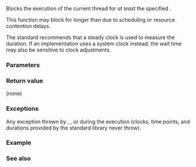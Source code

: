 {{cpp/title|n=this_thread::|sleep_for}}
{{cpp/thread/navbar}}
{{ddcl|header=thread|since=c++11|1=
template&lt; class Rep, class Period &gt;
void sleep_for( const std::chrono::duration&lt;Rep, Period&gt;&amp; sleep_duration );
}}

Blocks the execution of the current thread for ''at least'' the specified {{c|sleep_duration}}.

This function may block for longer than {{c|sleep_duration}} due to scheduling or resource contention delays.

The standard recommends that a steady clock is used to measure the duration. If an implementation uses a system clock instead, the wait time may also be sensitive to clock adjustments.

===Parameters===
{{par begin}}
{{par|sleep_duration|time duration to sleep}}
{{par end}}

===Return value===
(none)

===Exceptions===
Any exception thrown by {{tt|clock}}, {{tt|time_point}}, or {{tt|duration}} during the execution (clocks, time points, and durations provided by the standard library never throw).

===Example===
{{example
|code=
#include &lt;chrono&gt;
#include &lt;iostream&gt;
#include &lt;thread&gt;
 
int main()
{
    using namespace std::chrono_literals;

    std::cout &lt;&lt; "Hello waiter\n" &lt;&lt; std::flush;

    const auto start = std::chrono::high_resolution_clock::now();
    std::this_thread::sleep_for(2000ms);
    const auto end = std::chrono::high_resolution_clock::now();
    const std::chrono::duration&lt;double, std::milli&gt; elapsed = end - start;

    std::cout &lt;&lt; "Waited " &lt;&lt; elapsed &lt;&lt; '\n';
}
|p=true
|output=
Hello waiter
Waited 2000.13 ms
}}

===See also===
{{dsc begin}}
{{dsc inc|cpp/thread/dsc sleep_until}}
{{dsc end}}

{{langlinks|de|es|fr|it|ja|pt|ru|zh}}